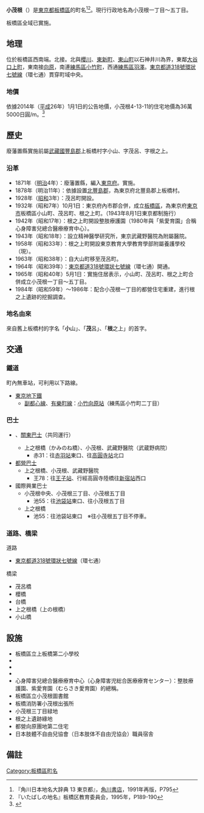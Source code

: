{{Pathnav|日本|東京都|板橋區|frame=1}}
{{Infobox Settlement
|official_name = 小茂根
|native_name =
|image_skyline = Nenoueiseki.jpg
|imagesize = 250px
|image_caption = 根之上遺跡出土的土器
|image_flag =
|image_seal =
| image_map =
| map_caption =
|subdivision_type = [[國家|國家]]
|subdivision_name = [[File:Flag_of_Japan.svg|border]] [[日本|日本]]
|subdivision_type1 = [[都道府縣|都道府縣]]
|subdivision_name1 = [[File:Flag_of_Tokyo_Prefecture.svg|25px]] [[東京都|東京都]]
|subdivision_type2 = [[東京都特別區|特別區]]
|subdivision_name2 = [[File:Flag_of_Itabashi,_Tokyo.svg|25px]] [[板橋區_(日本)|板橋區]]
|subdivision_type3 =
|subdivision_name3 =
|established_title =
|established_date =
|government_type =
|leader_title =
|leader_name =
|area_magnitude =
|area_total_sq_mi =
|area_total_km2 = 0.909
|area_land_sq_mi =
|area_land_km2 =
|area_urban_sq_mi =
|area_urban_km2 =
|area_metro_km2 =
|area_metro_sq_mi =
|population_as_of= 2014年（[[平成|平成]]26年）9月1日
|population_footnotes =<ref>{{Cite web |url=http://www.city.itabashi.tokyo.jp/c_kurashi/063/attached/attach_63751_1.xls |title=住民基本台帳による町丁目別世帯数及び人口表-東京都板橋区 |accessdate=2014-10-04 |archive-date=2014-09-14 |archive-url=https://web.archive.org/web/20140914133843/http://www.city.itabashi.tokyo.jp/c_kurashi/063/attached/attach_63751_1.xls |dead-url=no }}</ref>
|population_total = 15342
|population_urban =
|population_metro =
|population_density_sq_mi =
|population_density_km2 = auto
| timezone = [[日本標準時間|JST]]
| utc_offset = +9
|timezone_DST =
|utc_offset_DST =
|latd=|latm=|lats=|latNS=
|longd=|longm=|longs=|longEW=
|elevation_footnotes=
|elevation_m =
|elevation_ft =
|postal_code_type = [[郵遞區號|郵遞區號]]
|postal_code = 173-0037　
|area_code = 03
|registration_plate = 練馬
|website =
|footnotes =
}}

'''小茂根'''（{{jpn|j=小茂根|hg=こもね|rm=Komone|f=y}}）是[[東京都|東京都]][[板橋區_(日本)|板橋區]]的町名<ref name="kado">『角川日本地名大辞典 13 東京都』，[[角川書店|角川書店]]，1991年再版，P795 </ref><ref name="ita">『いたばしの地名』板橋区教育委員会，1995年，P189-190</ref>。現行行政地名為小茂根一丁目〜五丁目。

板橋區全域已實施{{link-ja|住居表示|住居表示}}。

== 地理 ==
位於板橋區西南端。北接{{link-ja|石神井川|石神井川}}。北與[[櫻川_(板橋區)|櫻川]]、[[東新町_(板橋區)|東新町]]、[[東山町_(板橋區)|東山町]]以石神井川為界，東鄰[[大谷口上町|大谷口上町]]，東南接[[向原_(板橋區)|向原]]，南連[[練馬區|練馬區]][[小竹町_(練馬區)|小竹町]]，西通[[練馬區|練馬區]][[羽澤_(練馬區)|羽澤]]。[[東京都道318號環狀七號線|東京都道318號環狀七號線]]（環七通）貫穿町域中央。

=== 地價 ===
依據2014年（[[平成|平成]]26年）1月1日的公告地價，小茂根4-13-11的住宅地價為36萬5000日圓/m{{sup|2}}。<ref>{{Cite web |url=http://www.land.mlit.go.jp/landPrice/AriaServlet?MOD=2&TYP=0 |title=国土交通省地価公示・都道府県地価調査 |accessdate=2014-10-04 |archive-date=2014-10-06 |archive-url=https://web.archive.org/web/20141006081829/http://www.land.mlit.go.jp/landPrice/AriaServlet?MOD=2&TYP=0 |dead-url=no }}</ref>

== 歷史 ==
廢藩置縣實施前屬[[武藏國|武藏國]][[豐島郡_(武藏國)|豐島郡]]上板橋村字小山、字茂呂、字根之上。
=== 沿革 ===
* 1871年（[[明治|明治]]4年）：廢藩置縣，編入[[東京府|東京府]]。實施{{link-ja|大區小區制|大区小区制}}。
* 1878年（明治11年）：依據{{link-ja|郡區町村編制法|郡区町村編制法}}設置[[北豐島郡|北豐島郡]]，為東京府北豐島郡上板橋村。
* 1928年（[[昭和|昭和]]3年）：茂呂町開設{{link-ja|東京武藏野醫院|東京武蔵野病院}}。
* 1932年（昭和7年）10月1日：東京府內市郡合併，成立[[板橋區_(日本)|板橋區]]，為東京府[[東京市|東京市]]板橋區小山町、茂呂町、根之上町。（1943年8月1日東京都制施行）
* 1942年（昭和17年）：根之上町開設整肢療護園（1980年與「紫愛育園」合稱心身障害兒總合醫療療育中心）。
* 1943年（昭和18年）：設立精神醫學研究所，東京武藏野醫院為附屬醫院。
* 1958年（昭和33年）：根之上町開設東京教育大學教育學部附屬養護學校（現{{link-ja|筑波大學附屬桐丘特別支援學校|筑波大学附属桐が丘特別支援学校}}）。
* 1963年（昭和38年）：{{link-ja|東京都立大山高等學校|東京都立大山高等学校}}自大山町移至茂呂町。
* 1964年（昭和39年）：[[東京都道318號環狀七號線|東京都道318號環狀七號線]]（環七通）開通。
* 1965年（昭和40年）5月1日：實施住居表示，小山町、茂呂町、根之上町合併成立小茂根一丁目～五丁目。
* 1984年（昭和59年）～1986年：配合小茂根一丁目的都營住宅重建，進行根之上遺跡的挖掘調查。

=== 地名由來 ===
來自舊上板橋村的字名「'''小'''山」、「'''茂'''呂」、「'''根'''之上」的首字。

== 交通 ==
=== 鐵道 ===
町內無車站，可利用以下路線。
* [[東京地下鐵|東京地下鐵]]
** [[東京地下鐵副都心線|副都心線]]、[[東京地下鐵有樂町線|有樂町線]]：[[小竹向原站|小竹向原站]]（練馬區小竹町二丁目）

=== 巴士 ===
* {{link-ja|國際興業巴士|国際興業バス}}、[[關東巴士|關東巴士]]（共同運行）
** 上之根橋（かみのね橋）、小茂根、武藏野醫院（武蔵野病院）
***赤31：往[[赤羽站|赤羽站]]東口、往[[高圓寺站|高圓寺站]]北口
* [[都營巴士|都營巴士]]
** 上之根橋、小茂根、武藏野醫院
***王78：往[[王子站|王子站]]、行經高圓寺陸橋往[[新宿站|新宿站]]西口
* 國際興業巴士　
** 小茂根中央、小茂根三丁目、小茂根五丁目
***池55：往[[池袋站|池袋站]]東口、往小茂根五丁目
** 上之根橋
***池55：往池袋站東口　※往小茂根五丁目不停車。

=== 道路、橋梁 ===
; 道路
* [[東京都道318號環狀七號線|東京都道318號環狀七號線]]（環七通）
; 橋梁
* 茂呂橋
* 櫻橋
* 台橋
* 上之根橋（上の根橋）
* 小山橋

== 設施 ==
* 板橋區立上板橋第二小學校
* {{link-ja|板橋區立上板橋第二中學校|板橋区立上板橋第二中学校}}
* {{link-ja|東京都立大山高等學校|東京都立大山高等学校}}
* {{link-ja|筑波大學附屬桐丘特別支援學校|筑波大学附属桐が丘特別支援学校}}
* 心身障害兒總合醫療療育中心（心身障害児総合医療療育センター）：整肢療護園、紫愛育園（むらさき愛育園）的總稱。
* 板橋區立小茂根圖書館
* 板橋消防署小茂根出張所
* 小茂根三丁目緑地
* 根之上遺跡綠地
* 都營向原團地第二住宅
* 日本肢體不自由兒協會（日本肢体不自由児協会）職員宿舎

== 備註 ==
{{reflist}}

{{板橋區的町名}}
{{DEFAULTSORT:Komone}}
[[Category:板橋區町名|Category:板橋區町名]]